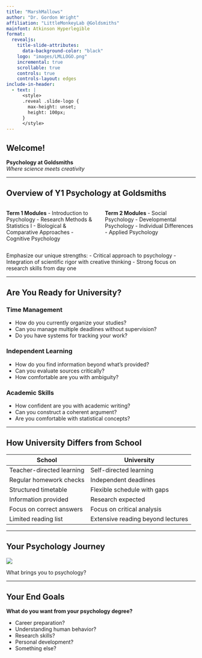 ```yaml
---
title: "MarshMallows"
author: "Dr. Gordon Wright"
affiliation: "LittleMonkeyLab @Goldsmiths"
mainfont: Atkinson Hyperlegible
format: 
  revealjs: 
    title-slide-attributes:
      data-background-color: "black"
    logo: "images/LMLLOGO.png"
    incremental: true
    scrollable: true
    controls: true
    controls-layout: edges
include-in-header:
  - text: |
      <style>
      .reveal .slide-logo {
        max-height: unset;
        height: 100px;
      }
      </style>
---
```

## Welcome!

::: r-fit-text
**Psychology at Goldsmiths**\
*Where science meets creativity*
:::

------------------------------------------------------------------------

## Overview of Y1 Psychology at Goldsmiths

::::: columns
::: {.column width="50%"}
**Term 1 Modules** - Introduction to Psychology - Research Methods & Statistics I - Biological & Comparative Approaches - Cognitive Psychology
:::

::: {.column width="50%"}
**Term 2 Modules** - Social Psychology - Developmental Psychology - Individual Differences - Applied Psychology
:::
:::::

::: notes
Emphasize our unique strengths: - Critical approach to psychology - Integration of scientific rigor with creative thinking - Strong focus on research skills from day one
:::

------------------------------------------------------------------------

## Are You Ready for University?

::: panel-tabset
### Time Management

-   How do you currently organize your studies?
-   Can you manage multiple deadlines without supervision?
-   Do you have systems for tracking your work?

### Independent Learning

-   How do you find information beyond what's provided?
-   Can you evaluate sources critically?
-   How comfortable are you with ambiguity?

### Academic Skills

-   How confident are you with academic writing?
-   Can you construct a coherent argument?
-   Are you comfortable with statistical concepts?
:::

------------------------------------------------------------------------

## How University Differs from School

| School                    | University                        |
|---------------------------|-----------------------------------|
| Teacher-directed learning | Self-directed learning            |
| Regular homework checks   | Independent deadlines             |
| Structured timetable      | Flexible schedule with gaps       |
| Information provided      | Research expected                 |
| Focus on correct answers  | Focus on critical analysis        |
| Limited reading list      | Extensive reading beyond lectures |

------------------------------------------------------------------------

## Your Psychology Journey

![](https://placekitten.com/800/400)

What brings you to psychology?

------------------------------------------------------------------------

## Your End Goals

::: r-fit-text
**What do you want from your psychology degree?**
:::

::: incremental
-   Career preparation?
-   Understanding human behavior?
-   Research skills?
-   Personal development?
-   Something else?
:::
